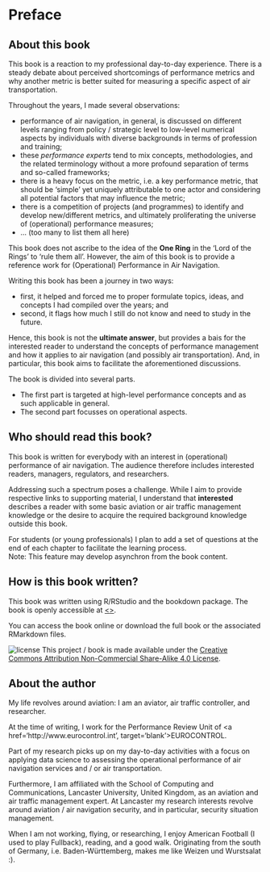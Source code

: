 # Preface {-}

## About this book

This book is a reaction to my professional day-to-day experience. There is a steady debate about perceived shortcomings of performance metrics and why another metric is better suited for measuring a specific aspect of air transportation.

Throughout the years, I made several observations:

* performance of air navigation, in general, is discussed on different levels ranging from policy / strategic level to low-level numerical aspects by individuals with diverse backgrounds in terms of profession and training;
* these *performance experts* tend to mix concepts, methodologies, and the related terminology without a more profound separation of terms and so-called frameworks;
* there is a heavy focus on the metric, i.e. a key performance metric, that should be 'simple' yet uniquely attributable to one actor and considering all potential factors that may influence the metric; 
* there is a competition of projects (and programmes) to identify and develop new/different metrics, and ultimately proliferating the universe of (operational) performance measures; 
* ... (too many to list them all here)

This book does not ascribe to the idea of the **One Ring** in the 'Lord of the Rings' to 'rule them all'.
However, the aim of this book is to provide a reference work for (Operational) Performance in Air Navigation.

Writing this book has been a journey in two ways:

* first, it helped and forced me to proper formulate topics, ideas, and concepts I had compiled over the years; and 
* second, it flags how much I still do not know and need to study in the future.

Hence, this book is not the **ultimate answer**, but provides a bais for the interested reader to understand the concepts of performance management and how it applies to air navigation (and possibly air transportation).
And, in particular, this book aims to facilitate the aforementioned discussions.

The book is divided into several parts. 

* The first part is targeted at high-level performance concepts and as such applicable in general. 
* The second part focusses on operational aspects.

## Who should read this book?

This book is written for everybody with an interest in (operational) performance of air navigation.
The audience therefore includes interested readers, managers, regulators, and researchers.

Addressing such a spectrum poses a challenge. While I aim to provide respective links to supporting material, I understand that **interested** describes a reader with some basic aviation or air traffic management knowledge or the desire to acquire the required background knowledge outside this book.

For students (or young professionals) I plan to add a set of questions at the end of each chapter to facilitate the learning process.    
Note: This feature may develop asynchron from the book content.

## How is this book written?

This book was written using R/RStudio and the bookdown package.
The book is openly accessible at [<<add link to repo>>]().

You can access the book online or download the full book or the associated RMarkdown files.

![license](./images/by-nc-sa.png) This project / book is made available under the 
[Creative Commons Attribution Non-Commercial Share-Alike 4.0 License](https://creativecommons.org/licenses/by-nc-sa/4.0/).

## About the author

My life revolves around aviation: I am an aviator, air traffic controller, and researcher.

At the time of writing, I work for the Performance Review Unit of <a href='http://www.eurocontrol.int', target='blank'>EUROCONTROL</a>.

Part of my research picks up on my day-to-day activities with a focus on applying data science to assessing the operational performance of air navigation services and / or air transportation.

Furthermore, I am affiliated with the School of Computing and Communications, Lancaster University, United Kingdom, as an aviation and air traffic management expert. At Lancaster my research interests revolve around aviation / air navigation security, and in particular, security situation management.

When I am not working, flying, or researching, I enjoy American Football (I used to play Fullback), reading, and a good walk.
Originating from the south of Germany, i.e. Baden-Württemberg, makes me like Weizen und Wurstsalat :).